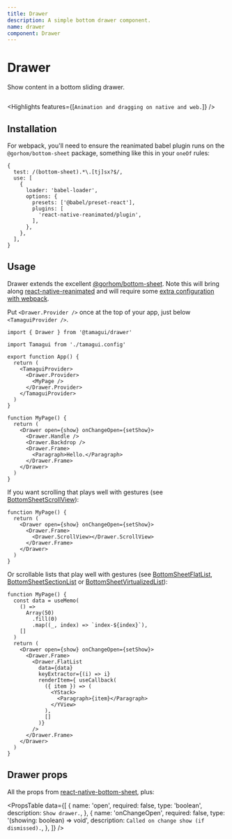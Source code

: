 ```yaml
---
title: Drawer
description: A simple bottom drawer component.
name: drawer
component: Drawer
---
```


# Drawer <Beta />

<Description>Show content in a bottom sliding drawer.</Description>

<HeroContainer demoMultiple>
  <DrawerDemo />
</HeroContainer>

```tsx hero template=Drawer

```

<Highlights features={[`Animation and dragging on native and web.`]} />

## Installation

For webpack, you'll need to ensure the reanimated babel plugin runs on the `@gorhom/bottom-sheet` package, something like this in your `oneOf` rules:

```tsx
{
  test: /(bottom-sheet).*\.[tj]sx?$/,
  use: [
    {
      loader: 'babel-loader',
      options: {
        presets: ['@babel/preset-react'],
        plugins: [
          'react-native-reanimated/plugin',
        ],
      },
    },
  ],
}
```

## Usage

Drawer extends the excellent [@gorhom/bottom-sheet](https://github.com/gorhom/react-native-bottom-sheet). Note this will bring along [react-native-reanimated](https://github.com/software-mansion/react-native-reanimated) and will require some [extra configuration with webpack](https://docs.swmansion.com/react-native-reanimated/docs/fundamentals/web-support).

Put `<Drawer.Provider />` once at the top of your app, just below `<TamaguiProvider />`.

```tsx
import { Drawer } from '@tamagui/drawer'

import Tamagui from './tamagui.config'

export function App() {
  return (
    <TamaguiProvider>
      <Drawer.Provider>
        <MyPage />
      </Drawer.Provider>
    </TamaguiProvider>
  )
}

function MyPage() {
  return (
    <Drawer open={show} onChangeOpen={setShow}>
      <Drawer.Handle />
      <Drawer.Backdrop />
      <Drawer.Frame>
        <Paragraph>Hello.</Paragraph>
      </Drawer.Frame>
    </Drawer>
  )
}
```

If you want scrolling that plays well with gestures (see [BottomSheetScrollView](https://gorhom.github.io/react-native-bottom-sheet/components/bottomsheetscrollview)):

```tsx
function MyPage() {
  return (
    <Drawer open={show} onChangeOpen={setShow}>
      <Drawer.Frame>
        <Drawer.ScrollView></Drawer.ScrollView>
      </Drawer.Frame>
    </Drawer>
  )
}
```

Or scrollable lists that play well with gestures (see [BottomSheetFlatList](https://gorhom.github.io/react-native-bottom-sheet/components/bottomsheetflatlist), [BottomSheetSectionList](https://gorhom.github.io/react-native-bottom-sheet/components/bottomsheetsectionlist) or [BottomSheetVirtualizedList](https://gorhom.github.io/react-native-bottom-sheet/components/bottomsheetvirtualizedlist)):

```tsx
function MyPage() {
  const data = useMemo(
    () =>
      Array(50)
        .fill(0)
        .map((_, index) => `index-${index}`),
    []
  )
  return (
    <Drawer open={show} onChangeOpen={setShow}>
      <Drawer.Frame>
        <Drawer.FlatList
          data={data}
          keyExtractor={(i) => i}
          renderItem={ useCallback(
            ({ item }) => (
              <YStack>
                <Paragraph>{item}</Paragraph>
              </YView>
            ),
            []
          )}
        />
      </Drawer.Frame>
    </Drawer>
  )
}
```

## Drawer props

All the props from [react-native-bottom-sheet](https://gorhom.github.io/react-native-bottom-sheet/props), plus:

<PropsTable
  data={[
    {
      name: 'open',
      required: false,
      type: 'boolean',
      description: `Show drawer.`,
    },
    {
      name: 'onChangeOpen',
      required: false,
      type: '(showing: boolean) => void',
      description: `Called on change show (if dismissed).`,
    },
  ]}
/>
